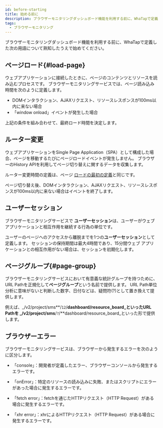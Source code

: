 ```yaml
---
id: before-starting
title: 始める前に
description: ブラウザーモニタリングダッシュボード機能を利用する前に、WhaTapで定義した用語を熟知してから始めてください。
tags:
  - ブラウザーモニタリング
---
```


ブラウザーモニタリングダッシュボード機能を利用する前に、WhaTapで定義した次の用語について熟知したうえで始めてください。

## ページロード{#load-page}

ウェブアプリケーションに接続したときに、ページのコンテンツとリソースを読み込むプロセスです。 ブラウザーモニタリングサービスでは、ページ読み込み時間を次のように定義します。

-   DOMインタラクション、AJAXリクエスト、リソースレスポンスが100ms以内に来ない場合
-   「window onload」イベントが発生した場合

上記の条件を組み合わせて、最終ロード時間を決定します。

## ルーター変更

ウェブアプリケーションをSingle Page Application（SPA）として構成した場合、ページを移動するたびにページロードイベントが発生しません。 ブラウザーのHistory APIを利用してページ切り替えに関するデータを収集します。 

ルーター変更時間の定義は、ページ [ロードの最初の定義](#load-page)と同じです。

ページ切り替え後、DOMインタラクション、AJAXリクエスト、リソースレスポンスが100ms以内に来ない場合はイベントを終了します。

## ユーザーセッション

ブラウザーモニタリングサービスで **ユーザーセッション**は、ユーザーがウェブアプリケーションと相互作用を継続する行為の単位です。

ユーザーのページへのアクセスから離脱までを1つの**ユーザーセッション**として定義します。 セッションの保持期間は最大4時間であり、15分間ウェブ アプリケーションとの相互作用がない場合は、セッションを初期化します。

## ページグループ{#page-group}

ブラウザーモニタリングサービスにおいて有意義な統計グループを持つために、URL Pathを正規化して**ページグループ**という名前で提供します。 URL Path単位分析に意味がないと判断した数字、日付などは、疑問符(?)として置き換えて提供します。

例えば、_/v2/project/sms**/`12`/**dashboard/resource_board_といったURL Pathを _/v2/project/sms**/`?`/**dashboard/resource_board_といった形で提供します。

## ブラウザーエラー

ブラウザーモニタリングサービスは、ブラウザーから発生するエラーを次のように区分します。

-   「console」：開発者が定義したエラー、ブラウザーコンソールから発生するエラーです。

-   「onError」：特定のリソースの読み込みに失敗、またはスクリプトにエラーがあった場合に発生するエラーです。

-   「fetch error」：fetchを通じたHTTPリクエスト（HTTP Request）がある場合に発生するエラーです。

-   「xhr error」：xhrによるHTTPリクエスト（HTTP Request）がある場合に発生するエラーです。
